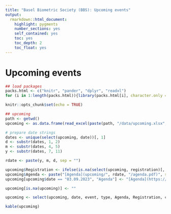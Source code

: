 ```yaml
---
title: "Basel Biometric Society (BBS): Upcoming events"
output: 
  rmarkdown::html_document:
    highlight: pygments
    number_sections: yes
    self_contained: yes
    toc: yes
    toc_depth: 2
    toc_float: yes
---
```


# Upcoming events

```r
## load packages
packs.html <- c("knitr", "pander", "dplyr", "readxl")
for (i in 1:length(packs.html)){library(packs.html[i], character.only = TRUE)}

knitr::opts_chunk$set(echo = TRUE)

## upcoming   
path <- getwd()
upcoming <- as.data.frame(read_excel(paste(path, "/data/upcoming.xlsx", sep = ""), col_types = NULL))

# prepare date strings
dates <- unique(select(upcoming, date))[, 1]
d <- substr(dates, 1, 2)
m <- substr(dates, 4, 5)
y <- substr(dates, 7, 11)

rdate <- paste(y, m, d, sep = "")

upcoming$Registration <- ifelse(is.na(select(upcoming, registration)[, 1]), "", paste("[Registration](", select(upcoming, registration)[, 1], ")", sep = ""))
upcoming$Agenda <- paste("[Agenda](upcoming/", rdate, "/agenda.pdf)", sep = "")
upcoming[upcoming$date == "03.09.2023", "Agenda"] <- "[Agenda](https://cen2023.github.io/home/)"

upcoming[is.na(upcoming)] <- ""

upcoming <- select(upcoming, date, event, type, Agenda, Registration, comment) %>% rename("Date" = date, "Event" = event, "Type of event" = type, "Comment" = comment)
```

```r
kable(upcoming)
```